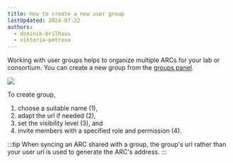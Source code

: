 ```yaml
---
title: How to create a new user group
lastUpdated: 2024-07-22
authors:
  - dominik-brilhaus
  - viktoria-petrova
---
```



Working with user groups helps to organize multiple ARCs for your lab or consortium. 
You can create a new group from the [groups panel](../datahub-groupsPanel). 

![](@images/datahub/datahub-group-panel-create.drawio.png)

To create group,

<Steps>

1. choose a suitable name (1),
2. adapt the url if needed (2),
3. set the visibility level (3), and 
4. invite members with a specified role and permission (4).

</Steps>

:::tip
When syncing an ARC shared with a group, the group's url rather than your user url is used to generate the ARC's address. 
:::